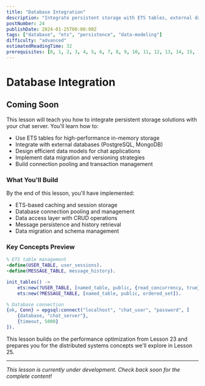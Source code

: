 ```yaml
---
title: "Database Integration"
description: "Integrate persistent storage with ETS tables, external databases, and data modeling patterns for scalable chat server data persistence"
postNumber: 24
publishDate: 2024-01-25T00:00:00Z
tags: ["database", "ets", "persistence", "data-modeling"]
difficulty: "advanced"
estimatedReadingTime: 32
prerequisites: [0, 1, 2, 3, 4, 5, 6, 7, 8, 9, 10, 11, 12, 13, 14, 15, 16, 17, 18, 19, 20, 21, 22, 23]
---
```


# Database Integration

## Coming Soon

This lesson will teach you how to integrate persistent storage solutions with your chat server. You'll learn how to:

- Use ETS tables for high-performance in-memory storage
- Integrate with external databases (PostgreSQL, MongoDB)
- Design efficient data models for chat applications
- Implement data migration and versioning strategies
- Build connection pooling and transaction management

### What You'll Build

By the end of this lesson, you'll have implemented:
- ETS-based caching and session storage
- Database connection pooling and management
- Data access layer with CRUD operations
- Message persistence and history retrieval
- Data migration and schema management

### Key Concepts Preview

```erlang
% ETS table management
-define(USER_TABLE, user_sessions).
-define(MESSAGE_TABLE, message_history).

init_tables() ->
    ets:new(?USER_TABLE, [named_table, public, {read_concurrency, true}]),
    ets:new(?MESSAGE_TABLE, [named_table, public, ordered_set]).

% Database connection
{ok, Conn} = epgsql:connect("localhost", "chat_user", "password", [
    {database, "chat_server"},
    {timeout, 5000}
]).
```

This lesson builds on the performance optimization from Lesson 23 and prepares you for the distributed systems concepts we'll explore in Lesson 25.

---

_This lesson is currently under development. Check back soon for the complete content!_